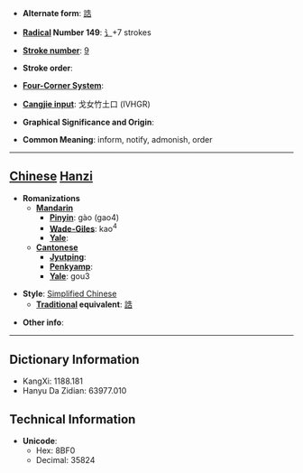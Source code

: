 * '''Alternate form''': [[誥]]

* '''[[Wiktionary:Chinese radical index| Radical]] Number 149''': [[Wiktionary:Chinese radical index 讠|讠]]+7 strokes

* '''[[Wiktionary:Chinese total strokes index|Stroke number]]''': [[Wiktionary:Chinese total strokes index 9|9]]

* '''Stroke order''': 

* '''[[Wiktionary:Chinese four corner index|Four-Corner System]]''': 

* '''[[Wiktionary:Chinese Cangjie index|Cangjie input]]''': 戈女竹土口 (IVHGR)

* '''Graphical Significance and Origin''': 

* '''Common Meaning''': inform, notify, admonish, order

----

== [[Chinese]] [[Hanzi]] ==

* '''Romanizations'''
** '''[[Mandarin]]'''
*** '''[[Pinyin]]''': gào (gao4)
*** '''[[Wade-Giles]]''': kao<sup>4</sup>
*** '''[[Yale]]''': 
** '''[[Cantonese]]'''
*** '''[[Jyutping]]''':
*** '''[[Penkyamp]]''': 
*** '''[[Yale]]''': gou3

* '''Style''': [[Simplified Chinese]] 
** '''[[Traditional Chinese|Traditional]] equivalent''': [[誥]]

* '''Other info''': 

----

== Dictionary Information ==

* KangXi: 1188.181
* Hanyu Da Zidian: 63977.010

== Technical Information ==

* '''Unicode''':
** Hex: 8BF0
** Decimal: 35824